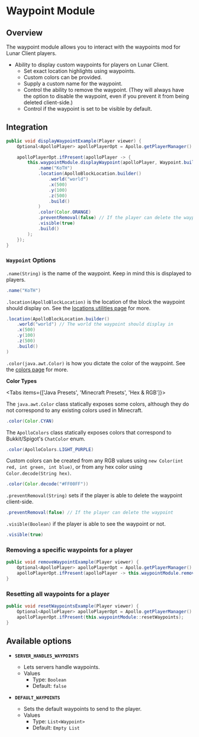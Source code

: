 
# Waypoint Module

## Overview

The waypoint module allows you to interact with the waypoints mod for Lunar Client players.

- Ability to display custom waypoints for players on Lunar Client.
    - Set exact location highlights using waypoints.
    - Custom colors can be provided.
    - Supply a custom name for the waypoint.
    - Control the ability to remove the waypoint. (They will always have the option to disable the waypoint, even if you prevent it from being deleted client-side.)
    - Control if the waypoint is set to be visible by default.

## Integration

```java
public void displayWaypointExample(Player viewer) {
    Optional<ApolloPlayer> apolloPlayerOpt = Apollo.getPlayerManager().getPlayer(viewer.getUniqueId());

    apolloPlayerOpt.ifPresent(apolloPlayer -> {
        this.waypointModule.displayWaypoint(apolloPlayer, Waypoint.builder()
            .name("KoTH")
            .location(ApolloBlockLocation.builder()
                .world("world")
                .x(500)
                .y(100)
                .z(500)
                .build()
            )
            .color(Color.ORANGE)
            .preventRemoval(false) // If the player can delete the waypoint
            .visible(true)
            .build()
        );
    });
}
```

### `Waypoint` Options

`.name(String)` is the name of the waypoint. Keep in mind this is displayed to players.

```java
.name("KoTH")
```

`.location(ApolloBlockLocation)` is the location of the block the waypoint should display on. See the [locations utilities page](/apollo/developers/utilities/locations) for more.

```java
.location(ApolloBlockLocation.builder()
    .world("world") // The world the waypoint should display in
    .x(500)
    .y(100)
    .z(500)
    .build()
)
```

`.color(java.awt.Color)` is how you dictate the color of the waypoint. See the [colors page](/apollo/developers/utilities/colors) for more.

**Color Types**

<Tabs items={['Java Presets', 'Minecraft Presets', 'Hex & RGB']}>
<Tab>

The `java.awt.Color` class statically exposes some colors, although they do not correspond to any existing colors used in Minecraft.

```java
.color(Color.CYAN)
```

</Tab>

<Tab>

The `ApolloColors` class statically exposes colors that correspond to Bukkit/Spigot's `ChatColor` enum.

```java
.color(ApolloColors.LIGHT_PURPLE)
```

</Tab>

<Tab>

Custom colors can be created from any RGB values using `new Color(int red, int green, int blue)`, or from any hex color using `Color.decode(String hex)`.

```java
.color(Color.decode("#FF00FF"))
```

</Tab>
</Tabs>

`.preventRemoval(String)` sets if the player is able to delete the waypoint client-side.

```java
.preventRemoval(false) // If the player can delete the waypoint
```

`.visible(Boolean)` if the player is able to see the waypoint or not.

```java
.visible(true)
```

### Removing a specific waypoints for a player

```java
public void removeWaypointExample(Player viewer) {
    Optional<ApolloPlayer> apolloPlayerOpt = Apollo.getPlayerManager().getPlayer(viewer.getUniqueId());
    apolloPlayerOpt.ifPresent(apolloPlayer -> this.waypointModule.removeWaypoint(apolloPlayer, "KoTH"));
}
```

### Resetting all waypoints for a player

```java
public void resetWaypointsExample(Player viewer) {
    Optional<ApolloPlayer> apolloPlayerOpt = Apollo.getPlayerManager().getPlayer(viewer.getUniqueId());
    apolloPlayerOpt.ifPresent(this.waypointModule::resetWaypoints);
}
```

## Available options

- __`SERVER_HANDLES_WAYPOINTS`__
    - Lets servers handle waypoints.
    - Values
        - Type: `Boolean`
        - Default: `false`

- __`DEFAULT_WAYPOINTS`__
    - Sets the default waypoints to send to the player.
    - Values
        - Type: `List<Waypoint>`
        - Default: `Empty List`
